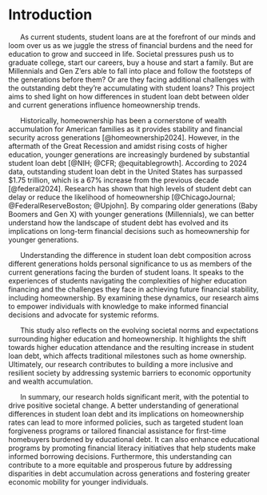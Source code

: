 # Introduction

&nbsp;&nbsp;&nbsp;&nbsp;&nbsp;&nbsp;As current students, student loans are at the forefront of our minds and loom over us as we juggle the stress of financial burdens and the need for education to grow and succeed in life. Societal pressures push us to graduate college, start our careers, buy a house and start a family. But are Millennials and Gen Z’ers able to fall into place and follow the footsteps of the generations before them? Or are they facing additional challenges with the outstanding debt they’re accumulating with student loans? This project aims to shed light on how differences in student loan debt between older and current generations influence homeownership trends.

&nbsp;&nbsp;&nbsp;&nbsp;&nbsp;&nbsp;Historically, homeownership has been a cornerstone of wealth accumulation for American families as it provides stability and financial security across generations [@homeownership2024]. However, in the aftermath of the Great Recession and amidst rising costs of higher education, younger generations are increasingly burdened by substantial student loan debt [@NIH; @CFR; @equitablegrowth]. According to 2024 data, outstanding student loan debt in the United States has surpassed $1.75 trillion, which is a 67% increase from the previous decade [@federal2024]. Research has shown that high levels of student debt can delay or reduce the likelihood of homeownership [@ChicagoJournal; @FederalReserveBoston; @Upjohn]. By comparing older generations (Baby Boomers and Gen X) with younger generations (Millennials), we can better understand how the landscape of student debt has evolved and its implications on long-term financial decisions such as homeownership for younger generations.

&nbsp;&nbsp;&nbsp;&nbsp;&nbsp;&nbsp;Understanding the difference in student loan debt composition across different generations holds personal significance to us as members of the current generations facing the burden of student loans. It speaks to the experiences of students navigating the complexities of higher education financing and the challenges they face in achieving future financial stability, including homeownership. By examining these dynamics, our research aims to empower individuals with knowledge to make informed financial decisions and advocate for systemic reforms.


&nbsp;&nbsp;&nbsp;&nbsp;&nbsp;&nbsp;This study also reflects on the evolving societal norms and expectations surrounding higher education and homeownership. It highlights the shift towards higher education attendance and the resulting increase in student loan debt, which affects traditional milestones such as home ownership. Ultimately, our research contributes to building a more inclusive and resilient society by addressing systemic barriers to economic opportunity and wealth accumulation.

&nbsp;&nbsp;&nbsp;&nbsp;&nbsp;&nbsp;In summary, our  research holds significant merit, with the potential to drive positive societal change. A better understanding of generational differences in student loan debt and its implications on homeownership rates can lead to more informed policies, such as targeted student loan forgiveness programs or tailored financial assistance for first-time homebuyers burdened by educational debt. It can also enhance educational programs by promoting financial literacy initiatives that help students make informed borrowing decisions. Furthermore, this understanding can contribute to a more equitable and prosperous future by addressing disparities in debt accumulation across generations and fostering greater economic mobility for younger individuals.
